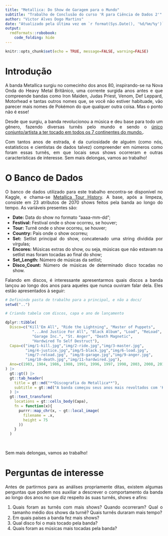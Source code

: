 ```yaml
---
title: "Metallica: Do Show de Garagem para o Mundo"
subtitle: "Trabalho de Conclusão do curso 'R para Ciência de Dados 2'"
author: "Victor Alves Dogo Martins"
date: "Atualizado pela última vez em `r format(Sys.Date(), '%d/%m/%y')`."
output: 
  rmdformats::robobook:
    code_folding: hide
---
```


<style>
body {
text-align: justify}
</style>

```r
knitr::opts_chunk$set(echo = TRUE, message=FALSE, warning=FALSE)
```

# Introdução

A banda Metallica surgiu no comecinho dos anos 80, inspirando-se na Nova Onda do Heavy Metal Britânico, uma corrente surgida anos antes e que compreende bandas como Iron Maiden, Judas Priest, Venom, Def Leppard, Motorhead e tantas outros nomes que, se você não estiver habituade, vão parecer mais nomes de Pokémon do que qualquer outra coisa. Mas o ponto não é esse!

Desde que surgiu, a banda revolucionou a música e deu base para todo um gênero, fazendo diversas turnês pelo mundo e sendo o [único conjunto/artista a ter tocado em todos os 7 continentes do mundo.](http://g1.globo.com/musica/noticia/2013/12/metallica-toca-abaixo-de-zero-em-show-inusitado-na-antartida.html). 

Com tantos anos de estrada, é da curiosidade de alguém (como nós, estatísticos e cientistas de dados talvez) compreender em números como foram essas turnês, em que locais seus shows ocorreram e outras características de interesse. Sem mais delongas, vamos ao trabalho!

# O Banco de Dados

O banco de dados utilizado para este trabalho encontra-se disponível no Kaggle, e chama-se [Metallica Tour History](https://www.kaggle.com/kitsamho/metallica-tour-history). A base, após a limpeza, consiste em 23 atributos de 2070 shows feitos pela banda ao longo do tempo. As variáveis presentes são:

* **Date:** Data do show no formato "aaaa-mm-dd";
* **Festival:** Festival onde o show ocorreu, se houver;
* **Tour:** Turnê onde o show ocorreu, se houver;
* **Country:** País onde o show ocorreu;
* **Set:** Setlist principal do show, concatenado uma string dividida por vírgulas;
* **Encores:** Músicas extras do show, ou seja, músicas que não estavam na setlist mas foram tocadas ao final do show;
* **Set_Length:** Número de músicas da setlist;
* **Disco_Count:** Número de músicas de determinado disco tocadas no show.

Falando em discos, é interessante apresentarmos quais discos a banda lançou ao longo dos anos para aqueles que nunca ouviram falar dela. Eles estão apresentados à seguir:

```r
# Definindo pasta de trabalho para a principal, e não a docs/
setwd("..")

# Criando tabela com discos, capa e ano de lançamento

dplyr::tibble(
  Disco=c("Kill'Em All", "Ride the Lightning", "Master of Puppets",
            "...And Justice For All", "Black Album", "Load", "ReLoad",
            "Garage Inc.", "St. Anger", "Death Magnetic",
            "Hardwired To Self Destruct"),
  Capa=c("img/1-kill.jpg","img/2-ride.jpg","img/3-master.jpg",
         "img/4-justice.jpg","img/5-black.jpg","img/6-load.jpg",
         "img/7-reload.jpg", "img/8-garage.jpg","img/9-anger.jpg",
         "img/10-death.jpg","img/11-hardwired.jpg"),
  Ano=c(1983, 1984, 1986, 1988, 1991, 1996, 1997, 1998, 2003, 2008, 2016)
) |> 
  gt::gt() |> 
  gt::tab_header(
    title = gt::md("**Discografia do Metallica**"),
    subtitle = gt::md("A banda começou seus anos mais revoltados com 'Kill`Em All', chegando até o mais recente 'Hardwired To Self Destruct'") 
  ) |> 
  gt::text_transform(
    locations = gt::cells_body(Capa),
    fn = function(x){
      purrr::map_chr(x, ~ gt::local_image(
        filename = .x,
        height = 75
      ))
    }
  )
  
  

```

Sem mais delongas, vamos ao trabalho!

# Perguntas de interesse

Antes de partirmos para as análises propriamente ditas, existem algumas perguntas que podem nos auxiliar a descrever o comportamento da banda ao longo dos anos no que diz respeito às suas turnês, shows e afins:

1. Quais foram as turnês com mais shows? Quando ocorreram? Qual o tamanho médio dos shows da turnê? Quais turnês duraram mais tempo?
2. Em quais países a banda fez mais shows?
3. Qual disco foi o mais tocado pela banda?
4. Quais foram as músicas mais tocadas pela banda?
